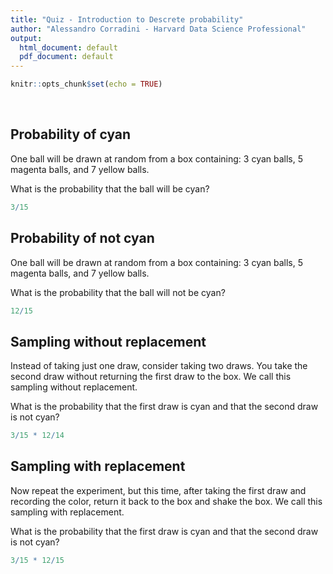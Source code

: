 ```yaml
---
title: "Quiz - Introduction to Descrete probability"
author: "Alessandro Corradini - Harvard Data Science Professional"
output:
  html_document: default
  pdf_document: default
---
```


```r
knitr::opts_chunk$set(echo = TRUE)
```

<br/>

## **Probability of cyan**
One ball will be drawn at random from a box containing: 3 cyan balls, 5 magenta balls, and 7 yellow balls.

What is the probability that the ball will be cyan?

```r
3/15
```  
 
## **Probability of not cyan**
One ball will be drawn at random from a box containing: 3 cyan balls, 5 magenta balls, and 7 yellow balls.

What is the probability that the ball will not be cyan?

```r
12/15
``` 
 
## **Sampling without replacement**
Instead of taking just one draw, consider taking two draws. You take the second draw without returning the first draw to the box. We call this sampling without replacement.

What is the probability that the first draw is cyan and that the second draw is not cyan?

```r
3/15 * 12/14
```

## **Sampling with replacement**
Now repeat the experiment, but this time, after taking the first draw and recording the color, return it back to the box and shake the box. We call this sampling with replacement.

What is the probability that the first draw is cyan and that the second draw is not cyan?

```r
3/15 * 12/15
```


